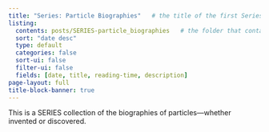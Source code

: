 ```yaml
---
title: "Series: Particle Biographies" 	# the title of the first Series A1 page
listing:
  contents: posts/SERIES-particle_biographies 	# the folder that contains the Series posts
  sort: "date desc"
  type: default
  categories: false
  sort-ui: false
  filter-ui: false
  fields: [date, title, reading-time, description]
page-layout: full
title-block-banner: true
---
```


This is a SERIES collection of the biographies of particles---whether invented or discovered. 